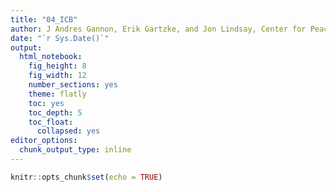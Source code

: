```yaml
---
title: "04_ICB"
author: J Andres Gannon, Erik Gartzke, and Jon Lindsay, Center for Peace and Security Studies (cPASS)
date: "`r Sys.Date()`"
output:
  html_notebook:
    fig_height: 8
    fig_width: 12
    number_sections: yes
    theme: flatly
    toc: yes
    toc_depth: 5
    toc_float:
      collapsed: yes
editor_options:
  chunk_output_type: inline
---
```


```r
knitr::opts_chunk$set(echo = TRUE)
```
